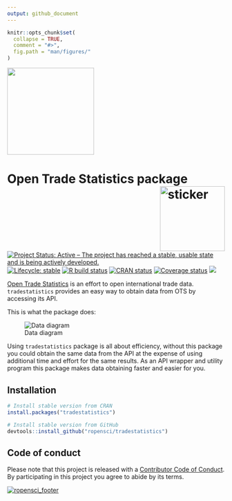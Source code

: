 ```yaml
---
output: github_document
---
```


<!-- README.md is generated from README.Rmd. Please edit that file -->

```r
knitr::opts_chunk$set(
  collapse = TRUE,
  comment = "#>",
  fig.path = "man/figures/"
)
```

<p>
  <a href="https://www.digitalocean.com/">
    <img src="https://opensource.nyc3.cdn.digitaloceanspaces.com/attribution/assets/PoweredByDO/DO_Powered_by_Badge_blue.svg" width="201px">
  </a>
</p>

# Open Trade Statistics package <img src="svg/hexicon.svg" width=150 align="right" alt="sticker"/>

[![Project Status: Active – The project has reached a stable, usable state and is being actively developed.](https://www.repostatus.org/badges/latest/active.svg)](https://www.repostatus.org/#active)
[![Lifecycle: stable](https://img.shields.io/badge/lifecycle-stable-brightgreen.svg)](https://www.tidyverse.org/lifecycle/#stable)
[![R build status](https://github.com/ropensci/tradestatistics/workflows/R-CMD-check/badge.svg)](https://github.com/ropensci/tradestatistics/actions?workflow=R-CMD-check)
[![CRAN status](https://www.r-pkg.org/badges/version/tradestatistics)](https://cran.r-project.org/package=tradestatistics)
[![Coverage status](https://codecov.io/gh/ropensci/tradestatistics/branch/master/graph/badge.svg)](https://codecov.io/github/ropensci/tradestatistics?branch=master)
[![](https://badges.ropensci.org/274_status.svg)](https://github.com/ropensci/onboarding/issues/274)

[Open Trade Statistics](https://tradestatistics.io) is an effort to open international trade data. `tradestatistics` provides an easy way to obtain data from OTS by accessing its API.

This is what the package does:

![Data diagram](svg/data-diagram.svg)

Using `tradestatistics` package is all about efficiency, without this package you could obtain the same data from the API at the expense of using additional time and effort for the same results. As an API wrapper and utility program this package makes data obtaining faster and easier for you.

## Installation

```r
# Install stable version from CRAN
install.packages("tradestatistics")

# Install stable version from GitHub
devtools::install_github("ropensci/tradestatistics")
```

## Code of conduct

Please note that this project is released with a [Contributor Code of Conduct](https://docs.ropensci.org/tradestatistics/CODE_OF_CONDUCT.html).
By participating in this project you agree to abide by its terms.

[![ropensci_footer](https://ropensci.org/public_images/ropensci_footer.png)](https://ropensci.org)
